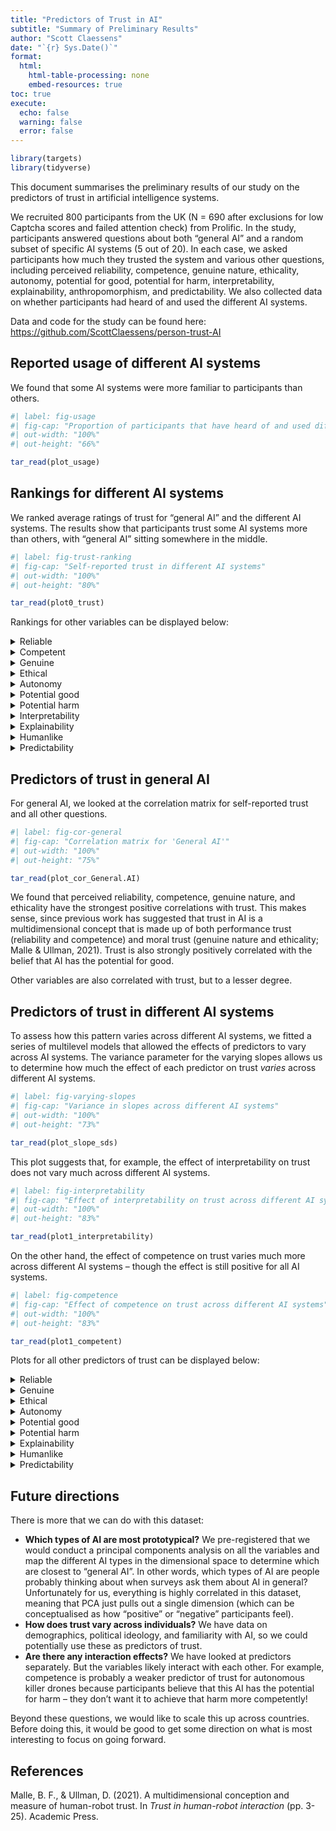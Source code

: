 ```yaml
---
title: "Predictors of Trust in AI"
subtitle: "Summary of Preliminary Results"
author: "Scott Claessens"
date: "`{r} Sys.Date()`"
format:
  html:
    html-table-processing: none
    embed-resources: true
toc: true
execute:
  echo: false
  warning: false
  error: false
---
```


```r
library(targets)
library(tidyverse)
```

This document summarises the preliminary results of our study on the predictors
of trust in artificial intelligence systems.

We recruited 800 participants from the UK (N = 690 after exclusions for low 
Captcha scores and failed attention check) from Prolific. In the study, 
participants answered questions about both "general AI" and a random subset of 
specific AI systems (5 out of 20). In each case, we asked participants how much
they trusted the system and various other questions, including perceived 
reliability, competence, genuine nature, ethicality, autonomy, potential for 
good, potential for harm, interpretability, explainability, anthropomorphism, 
and predictability. We also collected data on whether participants had heard of
and used the different AI systems.

Data and code for the study can be found here:
<https://github.com/ScottClaessens/person-trust-AI>

## Reported usage of different AI systems

We found that some AI systems were more familiar to participants than others.

```r
#| label: fig-usage
#| fig-cap: "Proportion of participants that have heard of and used different AI systems"
#| out-width: "100%"
#| out-height: "66%"

tar_read(plot_usage)
```

## Rankings for different AI systems

We ranked average ratings of trust for "general AI" and the different AI 
systems. The results show that participants trust some AI systems more than
others, with "general AI" sitting somewhere in the middle.

```r
#| label: fig-trust-ranking
#| fig-cap: "Self-reported trust in different AI systems"
#| out-width: "100%"
#| out-height: "80%"

tar_read(plot0_trust)
```

Rankings for other variables can be displayed below:

<details>
<summary>Reliable</summary>
```r
#| label: fig-reliable-ranking
#| fig-cap: "Perceived reliability of different AI systems"
#| out-width: "100%"
#| out-height: "80%"

tar_read(plot0_reliable)
```
</details>

<details>
<summary>Competent</summary>
```r
#| label: fig-competent-ranking
#| fig-cap: "Perceived competence of different AI systems"
#| out-width: "100%"
#| out-height: "80%"

tar_read(plot0_competent)
```
</details>

<details>
<summary>Genuine</summary>
```r
#| label: fig-genuine-ranking
#| fig-cap: "Perceived genuine nature of different AI systems"
#| out-width: "100%"
#| out-height: "80%"

tar_read(plot0_genuine)
```
</details>

<details>
<summary>Ethical</summary>
```r
#| label: fig-ethical-ranking
#| fig-cap: "Perceived ethicality of different AI systems"
#| out-width: "100%"
#| out-height: "80%"

tar_read(plot0_ethical)
```
</details>

<details>
<summary>Autonomy</summary>
```r
#| label: fig-autonomy-ranking
#| fig-cap: "Perceived autonomy of different AI systems"
#| out-width: "100%"
#| out-height: "80%"

tar_read(plot0_autonomy)
```
</details>

<details>
<summary>Potential good</summary>
```r
#| label: fig-potential-good-ranking
#| fig-cap: "Perceived 'potential good' of different AI systems"
#| out-width: "100%"
#| out-height: "80%"

tar_read(plot0_potential_good)
```
</details>

<details>
<summary>Potential harm</summary>
```r
#| label: fig-potential-harm-ranking
#| fig-cap: "Perceived 'potential harm' of different AI systems"
#| out-width: "100%"
#| out-height: "80%"

tar_read(plot0_potential_harm)
```
</details>

<details>
<summary>Interpretability</summary>
```r
#| label: fig-interpretability-ranking
#| fig-cap: "Perceived interpretability of different AI systems"
#| out-width: "100%"
#| out-height: "80%"

tar_read(plot0_interpretability)
```
</details>

<details>
<summary>Explainability</summary>
```r
#| label: fig-explainability-ranking
#| fig-cap: "Perceived explainability of different AI systems"
#| out-width: "100%"
#| out-height: "80%"

tar_read(plot0_explainability)
```
</details>

<details>
<summary>Humanlike</summary>
```r
#| label: fig-humanlike-ranking
#| fig-cap: "Perceived anthropomorphism of different AI systems"
#| out-width: "100%"
#| out-height: "80%"

tar_read(plot0_humanlike)
```
</details>

<details>
<summary>Predictability</summary>
```r
#| label: fig-predictability-ranking
#| fig-cap: "Perceived predictability of different AI systems"
#| out-width: "100%"
#| out-height: "80%"

tar_read(plot0_predictability)
```
</details>

## Predictors of trust in general AI

For general AI, we looked at the correlation matrix for self-reported trust and
all other questions.

```r
#| label: fig-cor-general
#| fig-cap: "Correlation matrix for 'General AI'"
#| out-width: "100%"
#| out-height: "75%"

tar_read(plot_cor_General.AI)
```

We found that perceived reliability, competence, genuine nature, and ethicality
have the strongest positive correlations with trust. This makes sense, since 
previous work has suggested that trust in AI is a multidimensional concept that
is made up of both performance trust (reliability and competence) and moral 
trust (genuine nature and ethicality; Malle & Ullman, 2021). Trust is also 
strongly positively correlated with the belief that AI has the potential for 
good.

Other variables are also correlated with trust, but to a lesser degree.

## Predictors of trust in different AI systems

To assess how this pattern varies across different AI systems, we fitted a
series of multilevel models that allowed the effects of predictors to vary
across AI systems. The variance parameter for the varying slopes allows us to
determine how much the effect of each predictor on trust *varies* across 
different AI systems.

```r
#| label: fig-varying-slopes
#| fig-cap: "Variance in slopes across different AI systems"
#| out-width: "100%"
#| out-height: "73%"

tar_read(plot_slope_sds)
```

This plot suggests that, for example, the effect of interpretability on trust
does not vary much across different AI systems.

```r
#| label: fig-interpretability
#| fig-cap: "Effect of interpretability on trust across different AI systems"
#| out-width: "100%"
#| out-height: "83%"

tar_read(plot1_interpretability)
```

On the other hand, the effect of competence on trust varies much more across
different AI systems -- though the effect is still positive for all AI systems.

```r
#| label: fig-competence
#| fig-cap: "Effect of competence on trust across different AI systems"
#| out-width: "100%"
#| out-height: "83%"

tar_read(plot1_competent)
```

Plots for all other predictors of trust can be displayed below:

<details>
<summary>Reliable</summary>
```r
#| label: fig-reliable
#| fig-cap: "Effect of reliability on trust across different AI systems"
#| out-width: "100%"
#| out-height: "83%"

tar_read(plot1_reliable)
```
</details>

<details>
<summary>Genuine</summary>
```r
#| label: fig-genuine
#| fig-cap: "Effect of 'genuine' on trust across different AI systems"
#| out-width: "100%"
#| out-height: "83%"

tar_read(plot1_genuine)
```
</details>

<details>
<summary>Ethical</summary>
```r
#| label: fig-ethical
#| fig-cap: "Effect of ethicality on trust across different AI systems"
#| out-width: "100%"
#| out-height: "83%"

tar_read(plot1_ethical)
```
</details>

<details>
<summary>Autonomy</summary>
```r
#| label: fig-autonomy
#| fig-cap: "Effect of autonomy on trust across different AI systems"
#| out-width: "100%"
#| out-height: "83%"

tar_read(plot1_autonomy)
```
</details>

<details>
<summary>Potential good</summary>
```r
#| label: fig-potential-good
#| fig-cap: "Effect of potential good on trust across different AI systems"
#| out-width: "100%"
#| out-height: "83%"

tar_read(plot1_potential_good)
```
</details>

<details>
<summary>Potential harm</summary>
```r
#| label: fig-potential-harm
#| fig-cap: "Effect of potential harm on trust across different AI systems"
#| out-width: "100%"
#| out-height: "83%"

tar_read(plot1_potential_harm)
```
</details>

<details>
<summary>Explainability</summary>
```r
#| label: fig-explainability
#| fig-cap: "Effect of explainability on trust across different AI systems"
#| out-width: "100%"
#| out-height: "83%"

tar_read(plot1_explainability)
```
</details>

<details>
<summary>Humanlike</summary>
```r
#| label: fig-humanlike
#| fig-cap: "Effect of anthropomorphism on trust across different AI systems"
#| out-width: "100%"
#| out-height: "83%"

tar_read(plot1_humanlike)
```
</details>

<details>
<summary>Predictability</summary>
```r
#| label: fig-predictability
#| fig-cap: "Effect of predictability on trust across different AI systems"
#| out-width: "100%"
#| out-height: "83%"

tar_read(plot1_predictability)
```
</details>

## Future directions

There is more that we can do with this dataset:

- **Which types of AI are most prototypical?** We pre-registered that we would
conduct a principal components analysis on all the variables and map the 
different AI types in the dimensional space to determine which are closest to
"general AI". In other words, which types of AI are people probably thinking 
about when surveys ask them about AI in general? Unfortunately for us, 
everything is highly correlated in this dataset, meaning that PCA just pulls out
a single dimension (which can be conceptualised as how "positive" or "negative"
participants feel).
- **How does trust vary across individuals?** We have data on demographics,
political ideology, and familiarity with AI, so we could potentially use these
as predictors of trust.
- **Are there any interaction effects?** We have looked at predictors 
separately. But the variables likely interact with each other. For example,
competence is probably a weaker predictor of trust for autonomous killer drones
because participants believe that this AI has the potential for harm -- they
don't want it to achieve that harm more competently!

Beyond these questions, we would like to scale this up across countries. Before
doing this, it would be good to get some direction on what is most interesting
to focus on going forward.

## References

Malle, B. F., & Ullman, D. (2021). A multidimensional conception and measure of 
human-robot trust. In *Trust in human-robot interaction* (pp. 3-25). Academic 
Press.
